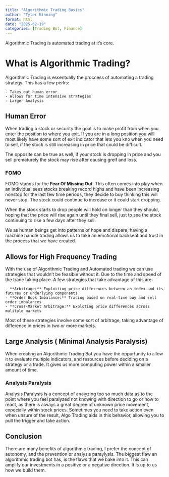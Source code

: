 ```yaml
---
title: "Algorithmic Trading Basics"
author: "Tyler Binning"
format: html
date: "2025-02-19"
categories: [Trading Bot, Finance]
---
```


Algorithmic Trading is automated trading at it's core.

# What is Algorithmic Trading?

Algorithmic Trading is essentually the proccess of automating a trading strategy. 
This has a few perks:

    - Takes out human error
    - Allows for time intensive strategies
    - Larger Analysis

## Human Error

When trading a stock or security the goal is to make profit from when you enter the position to where you exit. If you are in a long position you will most likely have some sort of exit indicator that lets you kno when you need to sell, if the stock is still increasing in price that could be difficult.

The opposite can be true as well, if your stock is dropping in price and you sell prematurely the stock may rise after causing greif and loss.

### FOMO

FOMO stands for the **Fear Of Missing Out**. This often comes into play when an individual sees stocks breaking record highs and have been increasing nonstop for the last few time periods, they decide to buy thinking this will never stop. The stock could continue to increase or it could start dropping. 

When the stock starts to drop people will hold on longer than they should, hoping that the price will rise again until they final sell, just to see the stock continuing to rise a few days after they sell. 

We as human beings get into patterns of hope and dispare, having a machine handle trading allows us to take an emotional backseat and trust in the process that we have created.

## Allows for High Frequency Trading

With the use of Algorithmic Trading and Automated trading we can use strategies that wouldn't be feasible without it. Due to the time and speed of the trade taking place. A few strategies that take advantage of this are:

    - **Arbitrage:** Exploiting price differences between an index and its futures or underlying components
    - **Order Book Imbalance:** Trading based on real-time buy and sell order imbalances
    - **Cross-Market Arbitrage:** Exploting price differences across mulitple markets

Most of these strategies involve some sort of arbitrage, taking advantage of difference in prices in two or more markets.

## Large Analysis ( Minimal Analysis Paralysis)

When creating an Algorithmic Trading Bot you have the oppurtunity to allow it to evaluate multiple indicators, and resources before deciding on a strategy or a trade. It gives us more computing power within a smaller amount of time.

### Analysis Paralysis

Analysis Paralysis is a concept of analyzing too so much data as to the point where you feel paralyzed not knowing with direction to go or how to react, as there is always a great degree of unknown price movement, expecially within stock prices. Sometimes you need to take action even when unsure of the result, Algo Trading aids in this behavior, allowing you to pull the trigger and take action.

## Conclusion

There are many benefits of algorithmic trading, I prefer the concept of autonomy, and the prevention or analysis paraylysis. The biggest flaw an algorithmic trading bot has, is the flaws that we bake into it. This can amplify our investments in a positive or a negative direction. It is up to us how we build them.